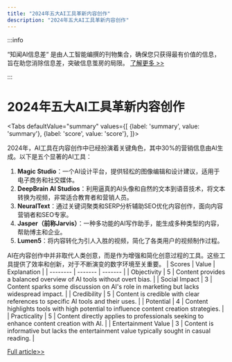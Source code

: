 ```yaml
---
title: "2024年五大AI工具革新内容创作"
description: "2024年五大AI工具革新内容创作"
---
```



:::info

“知闻AI信息差“ 是由人工智能编撰的刊物集合，确保您只获得最有价值的信息，旨在助您消除信息差，突破信息茧房的局限。  [了解更多 >>](/)

:::

# 2024年五大AI工具革新内容创作


<Tabs
	defaultValue="summary"
	values={[
	{label: 'summary', value: 'summary'},
	{label: 'score', value: 'score'},
]}>
<TabItem value="summary">


2024年，AI工具在内容创作中已经扮演着关键角色，其中30%的营销信息由AI生成。以下是五个显著的AI工具：

1. **Magic Studio**：一个AI设计平台，提供轻松的图像编辑和设计建议，适用于电子商务和社交媒体。
2. **DeepBrain AI Studios**：利用逼真的AI头像和自然的文本到语音技术，将文本转换为视频，非常适合教育者和营销人员。
3. **NeuralText**：通过关键词聚类和SERP分析辅助SEO优化内容创作，面向内容营销者和SEO专家。
4. **Jasper（前称Jarvis）**：一种多功能的AI写作助手，能生成多种类型的内容，帮助博主和企业。
5. **Lumen5**：将内容转化为引人入胜的视频，简化了各类用户的视频制作过程。

AI在内容创作中并非取代人类创意，而是作为增强和简化创意过程的工具。这些工具提供了效率和创新，对于不断演变的数字环境至关重要。
</TabItem>
<TabItem value="score">
	| Scores     | Value   | Explanation |
	| -------- | ------- | ------- |
	| Objectivity  | 5    | Content provides a balanced overview of AI tools without overt bias.    |
	| Social Impact | 3     | Content sparks some discussion on AI's role in marketing but lacks widespread impact.    |
	| Credibility    | 5    | Content is credible with clear references to specific AI tools and their uses.    |
	| Potential    | 4    | Content highlights tools with high potential to influence content creation strategies.    |
	| Practicality    | 5    | Content directly applies to professionals seeking to enhance content creation with AI.    |
	| Entertainment Value    | 3    | Content is informative but lacks the entertainment value typically sought in casual reading.    |
</TabItem>
</Tabs>

[Full article>>](https://hackernoon.com/5-ai-tools-for-effortless-content-creation-a-2024-guide?source=rss)
